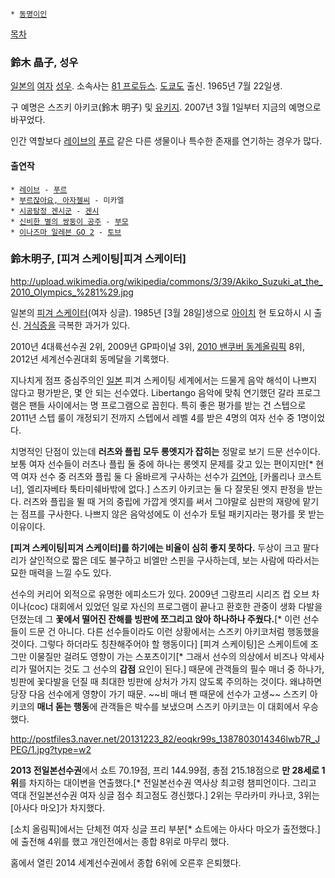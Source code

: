  * [[동명이인]]

[[목차]]

=== 鈴木 晶子, 성우 ===
[[일본]]의 [[여자]] [[성우#s-1|성우]]. 소속사는 [[81 프로듀스]]. [[도쿄]]도 출신. 1965년 7월 22일생.

구 예명은 스즈키 아키코(鈴木 明子) 및 [[유키지]]. 2007년 3월 1일부터 지금의 예명으로 바꾸었다.

인간 역할보다 [[레이브(만화)|레이브]]의 [[푸르]] 같은 다른 생물이나 특수한 존재를 연기하는 경우가 많다.

==== 출연작 ====
 * [[레이브(만화)|레이브]] - [[푸르]]
 * [[부르잖아요, 아자젤씨]] - 미카엘
 * [[시공탐정 겐시군]] - [[겐시]]
 * [[신비한 별의 쌍둥이 공주]] - [[신비한 별의 쌍둥이 공주/등장인물#s-1.9|부모]]
 * [[이나즈마 일레븐 GO 2]] - [[토브]]

=== 鈴木明子, [피겨 스케이팅|피겨 스케이터] ===
http://upload.wikimedia.org/wikipedia/commons/3/39/Akiko_Suzuki_at_the_2010_Olympics_%281%29.jpg

일본의 [[피겨 스케이팅|피겨 스케이터]](여자 싱글). 1985년 [3월 28일]생으로 [[아이치]] 현 토요하시 시 출신. [[거식증]]을 극복한 과거가 있다.

2010년 4대륙선수권 2위, 2009년 GP파이널 3위, [[2010 밴쿠버 동계올림픽]] 8위, 2012년 세계선수권대회 동메달을 기록했다.

지나치게 점프 중심주의인 [[일본]] 피겨 스케이팅 세계에서는 드물게 음악 해석이 나쁘지 않다고 평가받은, 몇 안 되는 선수였다. Libertango 음악에 맞춰 연기했던 갈라 프로그램은 팬들 사이에서는 명 프로그램으로 꼽힌다. 특히 좋은 평가를 받는 건 스텝으로 2011년 스텝 룰이 개정되기 전까지 스텝에서 레벨 4를 받은 4명의 여자 선수 중 1명이었다.

치명적인 단점이 있는데 '''러츠와 플립 모두 롱엣지가 잡히는''' 정말로 보기 드문 선수이다. 보통 여자 선수들이 러츠나 플립 둘 중에 하나는 롱엣지 문제를 갖고 있는 편이지만[* 현역 여자 선수 중 러츠와 플립 둘 다 올바르게 구사하는 선수가 [[김연아]], [카롤리나 코스트너], 엘리자베타 툭타미쉐바밖에 없다.] 스즈키 아키코는 둘 다 잘못된 엣지 판정을 받는다. 러츠와 플립을 뛸 때 거의 중립에 가깝게 엣지를 써서 그야말로 심판의 재량에 맡기는 점프를 구사한다. 나쁘지 않은 음악성에도 이 선수가 토털 패키지라는 평가를 못 받는 이유이다.

'''[피겨 스케이팅|피겨 스케이터]를 하기에는 비율이 심히 좋지 못하다.''' 두상이 크고 팔다리가 살인적으로 짧은 데도 불구하고 비엘만 스핀을 구사하는데, 보는 사람에 따라서는 묘한 매력을 느낄 수도 있다.

선수의 커리어 외적으로 유명한 에피소드가 있다. 2009년 그랑프리 시리즈 컵 오브 차이나(coc) 대회에서 있었던 일로 자신의 프로그램이 끝나고 환호한 관중이 생화 다발을 던졌는데 그 '''꽃에서 떨어진 잔해를 빙판에 쪼그리고 앉아 하나하나 주웠다.'''[* 이런 선수들이 드문 건 아니다. 다른 선수들이라도 이런 상황에서는 스즈키 아키코처럼 행동했을 것이다. 그렇다 하더라도 칭찬해주어야 할 행동이다] [피겨 스케이팅]은 스케이트에 조그만 이물질만 걸려도 영향이 가는 스포츠이기[* 그래서 선수의 의상에서 비즈나 악세사리가 떨어지는 것도 그 선수의 '''감점''' 요인이 된다.] 때문에 관객들의 필수 매너 중 하나가, 빙판에 꽃다발을 던질 때 최대한 빙판에 상처가 가지 않도록 주의하는 것이다. 왜냐하면 당장 다음 선수에게 영향이 가기 때문. ~~비 매너 팬 때문에 선수가 고생~~ 스즈키 아키코의 '''매너 돋는 행동'''에 관객들은 박수를 보냈으며 스즈키 아키코는 이 대회에서 우승했다.

http://postfiles3.naver.net/20131223_82/eoqkr99s_1387803014346lwb7R_JPEG/1.jpg?type=w2

'''2013 전일본선수권'''에서 쇼트 70.19점, 프리 144.99점, 총점 215.18점으로 ''' 만 28세로 1위'''를 차지하는 대이변을 연출했다.[* 전일본선수권 역사상 최고령 챔피언이다. 그리고 역대 전일본선수권 여자 싱글 점수 최고점도 경신했다.] 2위는 무라카미 카나코, 3위는 [아사다 마오]가 차지했다. 

[소치 올림픽]에서는 단체전 여자 싱글 프리 부분[* 쇼트에는 아사다 마오가 출전했다.]에 출전해 4위를 했고 개인전에서는 종합 8위로 마무리 했다.

홈에서 열린 2014 세계선수권에서 종합 6위에 오른후  은퇴했다.
